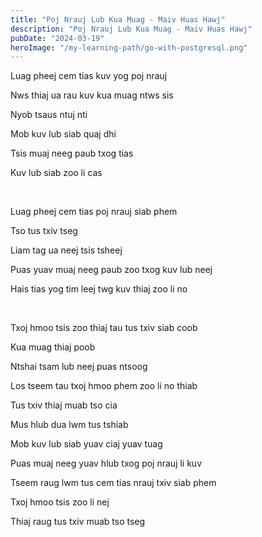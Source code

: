 ```yaml
---
title: "Poj Nrauj Lub Kua Muag - Maiv Huas Hawj"
description: "Poj Nrauj Lub Kua Muag - Maiv Huas Hawj"
pubDate: "2024-03-19"
heroImage: "/my-learning-path/go-with-postgresql.png"
---
```


Luag pheej cem tias kuv yog poj nrauj

Nws thiaj ua rau kuv kua muag ntws sis

Nyob tsaus ntuj nti

Mob kuv lub siab quaj dhi

Tsis muaj neeg paub txog tias

Kuv lub siab zoo li cas

<br />

Luag pheej cem tias poj nrauj siab phem

Tso tus txiv tseg

Liam tag ua neej tsis tsheej

Puas yuav muaj neeg paub zoo txog kuv lub neej

Hais tias yog tim leej twg kuv thiaj zoo li no

<br />

Txoj hmoo tsis zoo thiaj tau tus txiv siab coob

Kua muag thiaj poob

Ntshai tsam lub neej puas ntsoog

Los tseem tau txoj hmoo phem zoo li no thiab

Tus txiv thiaj muab tso cia

Mus hlub dua lwm tus tshiab

Mob kuv lub siab yuav ciaj yuav tuag

Puas muaj neeg yuav hlub txog poj nrauj li kuv

Tseem raug lwm tus cem tias nrauj txiv siab phem

Txoj hmoo tsis zoo li nej

Thiaj raug tus txiv muab tso tseg
